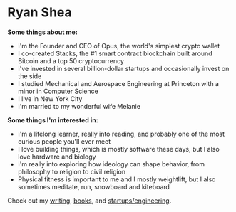# Ryan Shea

**Some things about me:**

- I'm the Founder and CEO of Opus, the world's simplest crypto wallet
- I co-created Stacks, the #1 smart contract blockchain built around Bitcoin and a top 50 cryptocurrency
- I've invested in several billion-dollar startups and occasionally invest on the side
- I studied Mechanical and Aerospace Engineering at Princeton with a minor in Computer Science
- I live in New York City
- I'm married to my wonderful wife Melanie

**Some things I'm interested in:**

- I'm a lifelong learner, really into reading, and probably one of the most curious people you'll ever meet
- I love building things, which is mostly software these days, but I also love hardware and biology
- I'm really into exploring how ideology can shape behavior, from philosophy to religion to civil religion
- Physical fitness is important to me and I mostly weightlift, but I also sometimes meditate, run, snowboard and kiteboard

Check out my [writing](/writing), [books](/books), and [startups/engineering](/engineering).
